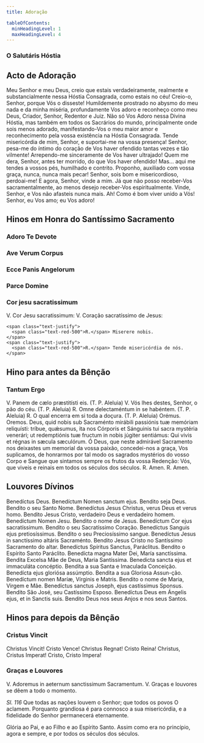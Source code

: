```yaml
---
title: Adoração

tableOfContents:
  minHeadingLevel: 1
  maxHeadingLevel: 4
---
```



### O Salutáris Hóstia

<Salutaris />

## Acto de Adoração

Meu Senhor e meu Deus, creio que estais verdadeiramente, realmente e
substancialmente nessa Hóstia Consagrada, como estais no céu! Creio-o, Senhor,
porque Vós o disseste! Humildemente prostrado no abysmo do meu nada e da minha
miséria, profundamente Vos adoro e reconheço como meu Deus, Criador, Senhor,
Redentor e Juiz. Não só Vos Adoro nessa Divina Hóstia, mas também em todos os
Sacrários do mundo, principalmente onde sois menos adorado, manifestando-Vos o
meu maior amor e reconhecimento pela vossa existência na Hóstia Consagrada.
Tende misericórdia de mim, Senhor, e suportai-me na vossa presença! Senhor,
pesa-me do íntimo do coração de Vos haver ofendido tantas vezes e tão
vilmente! Arrependo-me sinceramente de Vos haver ultrajado! Quem me dera,
Senhor, antes ter morrido, do que Vos haver ofendido! Mas... aqui me tendes a
vossos pés, humilhado e contrito. Proponho, auxiliado com vossa graça, nunca,
nunca mais pecar! Senhor, sois bom e misericordioso, perdoai-me! E agora,
Senhor, vinde a mim. Já que não posso receber-Vos sacramentalmente, ao menos
desejo receber-Vos espiritualmente. Vinde, Senhor, e Vos não afasteis nunca
mais. Ah! Como é bom viver unido a Vós! Senhor, eu Vos amo; eu Vos adoro!

## Hinos em Honra do Santíssimo Sacramento

### Adoro Te Devote

<Adorote />

### Ave Verum Corpus

<Aveverum />

### Ecce Panis Angelorum

<Eccepanisangelorum />

### Parce Domine

<Parcedomine />

### Cor jesu sacratissimum

<div class="grid grid-cols-2 gap-5">
    <span class="text-justify">V. Cor Jesu sacratissimum:</span>
    <span class="text-justify">V. Coração sacratíssimo de Jesus:</span>

    <span class="text-justify">
      <span class="text-red-500">R.</span> Miserere nobis.
    </span>
    <span class="text-justify">
      <span class="text-red-500">R.</span> Tende misericórdia de nós.
    </span>

</div>

## Hino para antes da Bênção

### Tantum Ergo

<Tantumergo />

<div class="grid grid-cols-2 gap-5">
  <span class="text-justify">
    V. Panem de cælo præstitísti eis. (T. P. Aleluia)
  </span>
  <span class="text-justify">
    V. Vós lhes destes, Senhor, o pão do céu. (T. P. Aleluia)
  </span>
  <span class="text-justify">
    <span class="text-red-500">R.</span> Omne delectaméntum in se habéntem. (T.
    P. Aleluia)
  </span>
  <span class="text-justify">
    <span class="text-red-500">R.</span> O qual encerra em si toda a doçura. (T.
    P. Aleluia)
  </span>
  <span class="text-red-500 text-center">Orémus.</span>
  <span class="text-red-500 text-center">Oremos.</span>
  <span class="text-justify">
    Deus, quid nobis sub Sacraménto mirábili passiónis tuæ memóriam reliquísti:
    tríbue, quǽsumus, ita nos Córporis et Sánguinis tui sacra mystéria venerári;
    ut redemptiónis tuæ fructum in nobis júgiter sentiámus: Qui vivis et régnas
    in sæcula sæculórum.
  </span>
  <span class="text-justify">
    Ó Deus, que neste admirável Sacramento nos deixastes um memorial da vossa
    paixão, concedei-nos a graça, Vos suplicamos, de honrarmos por tal modo os
    sagrados mystérios do vosso Corpo e Sangue que sintamos sempre os frutos da
    vossa Redenção: Vós, que viveis e reinais em todos os séculos dos séculos.
  </span>
  <span class="text-justify">
    <span class="text-red-500">R.</span> Amen.
  </span>
  <span class="text-justify">
    <span class="text-red-500">R.</span> Amen.
  </span>
</div>

## Louvores Dívinos

<div class="grid grid-cols-2 gap-5">
  <span class="text-justify">
    Benedíctus Deus. Benedíctum Nomen sanctum ejus.
  </span>
  <span class="text-justify">Bendito seja Deus. Bendito o seu Santo Nome.</span>
  <span class="text-justify">
    Benedíctus Jesus Christus, verus Deus et verus homo.
  </span>
  <span class="text-justify">
    Bendito Jesus Cristo, verdadeiro Deus e verdadeiro homem.
  </span>
  <span class="text-justify">Benedíctum Nomen Jesu.</span>
  <span class="text-justify">Bendito o nome de Jesus.</span>
  <span class="text-justify">Benedíctum Cor ejus sacratíssimum.</span>
  <span class="text-justify">Bendito o seu Sacratíssimo Coração.</span>
  <span class="text-justify">Benedíctus Sanguis ejus pretiosíssimus.</span>
  <span class="text-justify">Bendito o seu Preciosíssimo sangue.</span>
  <span class="text-justify">
    Benedíctus Jesus in sanctíssimo altáris Sacraménto.
  </span>
  <span class="text-justify">
    Bendito Jesus Cristo no Santíssimo Sacramento do altar.
  </span>
  <span class="text-justify">Benedíctus Spíritus Sanctus, Paráclitus.</span>
  <span class="text-justify">Bendito o Espírito Santo Paráclito.</span>
  <span class="text-justify">
    Benedícta magna Mater Dei, María sanctíssima.
  </span>
  <span class="text-justify">
    Bendita Excelsa Mãe de Deus, Maria Santíssima.
  </span>
  <span class="text-justify">
    Benedicta sancta ejus et immaculáta concéptio.
  </span>
  <span class="text-justify">Bendita a sua Santa e Imaculada Conceição.</span>
  <span class="text-justify">Benedícta ejus gloriósa assúmptio.</span>
  <span class="text-justify">Bendita a sua Gloriosa Assun-ção.</span>
  <span class="text-justify">Benedíctum nomen Maríæ, Vírginis e Matris.</span>
  <span class="text-justify">Bendito o nome de Maria, Virgem e Mãe.</span>
  <span class="text-justify">
    Benedíctus sanctus Joseph, ejus castíssimus Sponsus.
  </span>
  <span class="text-justify">Bendito São José, seu Castíssimo Esposo.</span>
  <span class="text-justify">
    Benedíctus Deus em Ángelis ejus, et in Sanctis suis.
  </span>
  <span class="text-justify">
    Bendito Deus nos seus Anjos e nos seus Santos.
  </span>
</div>

## Hinos para depois da Bênção

### Cristus Vincit

<div class="grid grid-cols-2 gap-5">
  <span class="text-justify">Christus Vincit!</span>
  <span class="text-justify">Cristo Vence!</span>
  <span class="text-justify">Christus Regnat!</span>
  <span class="text-justify">Cristo Reina!</span>
  <span class="text-justify">Christus, Cristus Imperat!</span>
  <span class="text-justify">Cristo, Cristo Impera!</span>
</div>

### Graças e Louvores

<div class="grid grid-cols-2 gap-5">
  <span class="text-justify">
    V. Adoremus in aeternum sanctissimum Sacramentum.
  </span>
  <span class="text-justify">
    V. Graças e louvores se dêem a todo o momento.
  </span>
</div>

<p>
  <em>Sl. 116</em> Que todas as nações louvem o Senhor; que todos os povos O
  aclamem. Porquanto grandiosa é para connosco a sua misericórdia, e a
  fidelidade do Senhor permanecerá eternamente.
</p>

Glória ao Pai, e ao Filho e ao Espírito Santo. Assim como era no princípio,
agora e sempre, e por todos os séculos dos séculos.

